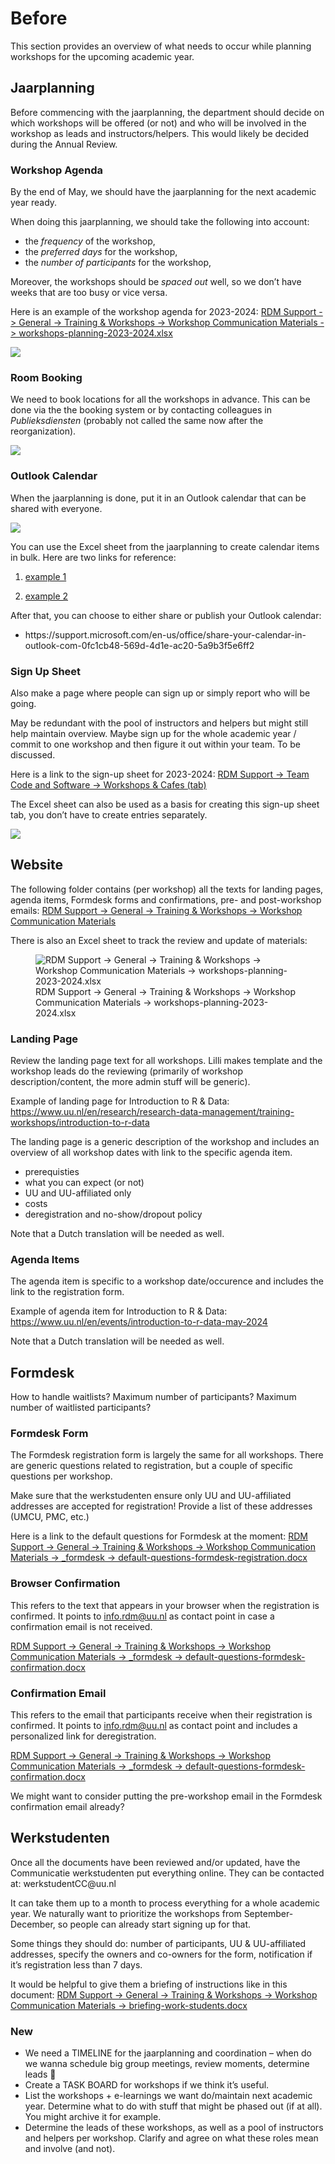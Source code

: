 # Before {.unnumbered}

This section provides an overview of what needs to occur while planning workshops for the upcoming academic year.

## Jaarplanning

Before commencing with the jaarplanning, the department should decide on which workshops will be offered (or not) and who will be involved in the workshop as leads and instructors/helpers. This would likely be decided during the Annual Review.

### Workshop Agenda

By the end of May, we should have the jaarplanning for the next academic year ready. 

When doing this jaarplanning, we should take the following into account:

- the _frequency_ of the workshop,
- the _preferred days_ for the workshop,
- the _number of participants_ for the workshop,

Moreover, the workshops should be _spaced out_ well, so we don't have weeks that are too busy or vice versa.

Here is an example of the workshop agenda for 2023-2024: [RDM Support -> General -> Training & Workshops -> Workshop Communication Materials -> workshops-planning-2023-2024.xlsx](https://solisservices.sharepoint.com/:x:/r/sites/RDMSpeeltuin/Shared%20Documents/General/Trainings%20and%20Workshops/Workshop%20Communication%20Materials/workshops-planning-2023-2024.xlsx?d=w0037faec227d49c09d11be856d3c3cbb&csf=1&web=1&e=06E4BJ&nav=MTVfezAwMDAwMDAwLTAwMDEtMDAwMC0wMDAwLTAwMDAwMDAwMDAwMH0)

![](images/workshop-agenda.PNG)

### Room Booking

We need to book locations for all the workshops in advance. This can be done via the the booking system or by contacting colleagues in _Publieksdiensten_ (probably not called the same now after the reorganization).

![](images/workshop-agenda.PNG)

### Outlook Calendar

When the jaarplanning is done, put it in an Outlook calendar that can be shared with everyone.

![](images/outlook-calendar.PNG)

You can use the Excel sheet from the jaarplanning to create calendar items in bulk. Here are two links for reference:

1. [example 1](https://www.techrepublic.com/article/how-to-import-excel-records-into-an-outlook-calendar/) 

2. [example 2](https://www.auditexcel.co.za/blog/import-excel-appointments-into-outlook-calendar/)

After that, you can choose to either share or publish your Outlook calendar:

- https://support.microsoft.com/en-us/office/share-your-calendar-in-outlook-com-0fc1cb48-569d-4d1e-ac20-5a9b3f5e6ff2

### Sign Up Sheet

Also make a page where people can sign up or simply report who will be going.

May be redundant with the pool of instructors and helpers but might still help maintain overview. Maybe sign up for the whole academic year / commit to one workshop and then figure it out within your team. To be discussed.

Here is a link to the sign-up sheet for 2023-2024: [RDM Support -> Team Code and Software -> Workshops & Cafes (tab)](https://teams.microsoft.com/l/entity/26bc2873-6023-480c-a11b-76b66605ce8c/_djb2_msteams_prefix_1765026388?context=%7B%22channelId%22%3A%2219%3Aa5f3eb9fa731402c91171d0ef1eed535%40thread.skype%22%7D&tenantId=d72758a0-a446-4e0f-a0aa-4bf95a4a10e7)

The Excel sheet can also be used as a basis for creating this sign-up sheet tab, you don't have to create entries separately.

![](images/sign-up-sheet.PNG)

## Website

The following folder contains (per workshop) all the texts for landing pages, agenda items, Formdesk forms and confirmations, pre- and post-workshop emails: [RDM Support -> General -> Training & Workshops -> Workshop Communication Materials](https://solisservices.sharepoint.com/:f:/r/sites/RDMSpeeltuin/Shared%20Documents/General/Trainings%20and%20Workshops/Workshop%20Communication%20Materials?csf=1&web=1&e=dab1La)

There is also an Excel sheet to track the review and update of materials: [](https://solisservices.sharepoint.com/:x:/r/sites/RDMSpeeltuin/Shared%20Documents/General/Trainings%20and%20Workshops/Workshop%20Communication%20Materials/workshops-planning-2023-2024.xlsx?d=w0037faec227d49c09d11be856d3c3cbb&csf=1&web=1&e=ggINu4&nav=MTVfezYzREREOTdELTNBNkMtNDJDOS1BRTQ2LTFDNzQ2MzBFMzZBRX0)

![RDM Support -> General -> Training & Workshops -> Workshop Communication Materials -> workshops-planning-2023-2024.xlsx](images/workshop-materials-checklist.PNG)

### Landing Page

Review the landing page text for all workshops. Lilli makes template and the workshop leads do the reviewing (primarily of workshop description/content, the more admin stuff will be generic).

Example of landing page for Introduction to R & Data: [https://www.uu.nl/en/research/research-data-management/training-workshops/introduction-to-r-data](https://www.uu.nl/en/research/research-data-management/training-workshops/introduction-to-r-data)

The landing page is a generic description of the workshop and includes an overview of all workshop dates with link to the specific agenda item.

- prerequisties
- what you can expect (or not)
- UU and UU-affiliated only
- costs
- deregistration and no-show/dropout policy

Note that a Dutch translation will be needed as well.

### Agenda Items

The agenda item is specific to a workshop date/occurence and includes the link to the registration form.

Example of agenda item for Introduction to R & Data: [https://www.uu.nl/en/events/introduction-to-r-data-may-2024](https://www.uu.nl/en/events/introduction-to-r-data-may-2024)

Note that a Dutch translation will be needed as well.

## Formdesk

How to handle waitlists? 
Maximum number of participants? Maximum number of waitlisted participants?

### Formdesk Form

The Formdesk registration form is largely the same for all workshops. There are generic questions related to registration, but a couple of specific questions per workshop.

Make sure that the werkstudenten ensure only UU and UU-affiliated addresses are accepted for registration! Provide a list of these addresses (UMCU, PMC, etc.)

Here is a link to the default questions for Formdesk at the moment: [RDM Support -> General -> Training & Workshops -> Workshop Communication Materials -> _formdesk -> default-questions-formdesk-registration.docx](https://solisservices.sharepoint.com/:w:/r/sites/RDMSpeeltuin/Shared%20Documents/General/Trainings%20and%20Workshops/Workshop%20Communication%20Materials/_formdesk/default-questions-formdesk-registration.docx?d=wdc1e2777ebe8453bb61f453f106e50fc&csf=1&web=1&e=Vxd94A)

### Browser Confirmation

This refers to the text that appears in your browser when the registration is confirmed. It points to [info.rdm@uu.nl](info.rdm@uu.nl) as contact point in case a confirmation email is not received.

[RDM Support -> General -> Training & Workshops -> Workshop Communication Materials -> _formdesk -> default-questions-formdesk-confirmation.docx](https://solisservices.sharepoint.com/:w:/r/sites/RDMSpeeltuin/Shared%20Documents/General/Trainings%20and%20Workshops/Workshop%20Communication%20Materials/_formdesk/default-formdesk-confirmation.docx?d=wee2a03a810e74d40aeea4e8cb1e5be6b&csf=1&web=1&e=PBbgGp)

### Confirmation Email

This refers to the email that participants receive when their registration is confirmed. It points to [info.rdm@uu.nl](info.rdm@uu.nl) as contact point and includes a personalized link for deregistration.

[RDM Support -> General -> Training & Workshops -> Workshop Communication Materials -> _formdesk -> default-questions-formdesk-confirmation.docx](https://solisservices.sharepoint.com/:w:/r/sites/RDMSpeeltuin/Shared%20Documents/General/Trainings%20and%20Workshops/Workshop%20Communication%20Materials/_formdesk/default-formdesk-confirmation.docx?d=wee2a03a810e74d40aeea4e8cb1e5be6b&csf=1&web=1&e=PBbgGp)

We might want to consider putting the pre-workshop email in the Formdesk confirmation email already?

## Werkstudenten

Once all the documents have been reviewed and/or updated, have the Communicatie werkstudenten put everything online. They can be contacted at: werkstudentCC@uu.nl

It can take them up to a month to process everything for a whole academic year. We naturally want to prioritize the workshops from September-December, so people can already start signing up for that.

Some things they should do: number of participants, UU & UU-affiliated addresses, specify the owners and co-owners for the form, notification if it's registration less than 7 days.

It would be helpful to give them a briefing of instructions like in this document: [RDM Support -> General -> Training & Workshops -> Workshop Communication Materials -> briefing-work-students.docx](https://solisservices.sharepoint.com/:w:/r/sites/RDMSpeeltuin/Shared%20Documents/General/Trainings%20and%20Workshops/Workshop%20Communication%20Materials/briefing-work-students%20.docx?d=wd1d0b1b5d61e432699f668dfe89ae60f&csf=1&web=1&e=iVl4Iz)

### New

-	We need a TIMELINE for the jaarplanning and coordination – when do we wanna schedule big group meetings, review moments, determine leads 🎉
-	Create a TASK BOARD for workshops if we think it’s useful.
-	List the workshops + e-learnings we want do/maintain next academic year. Determine what to do with stuff that might be phased out (if at all). You might archive it for example.
-	Determine the leads of these workshops, as well as a pool of instructors and helpers per workshop. Clarify and agree on what these roles mean and involve (and not).
